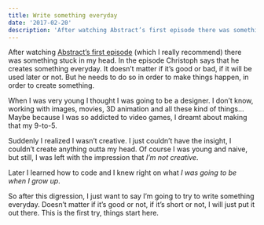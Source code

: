 ```yaml
---
title: Write something everyday
date: '2017-02-20'
description: 'After watching Abstract’s first episode there was something stuck in my head.'
---
```


After watching [Abstract’s first episode](http://www.imdb.com/title/tt6397576/?ref_=ttep_ep) (which I really recommend) there was something stuck in my head. In the episode Christoph says that he creates something everyday. It doesn’t matter if it’s good or bad, if it will be used later or not. But he needs to do so in order to make things happen, in order to create something.

When I was very young I thought I was going to be a designer. I don’t know, working with images, movies, 3D animation and all these kind of things… Maybe because I was so addicted to video games, I dreamt about making that my 9-to-5.

Suddenly I realized I wasn’t creative. I just couldn’t have the insight, I couldn’t create anything outta my head. Of course I was young and naive, but still, I was left with the impression that _I’m not creative_.

Later I learned how to code and I knew right on what _I was going to be when I grow up_.

So after this digression, I just want to say I’m going to try to write something everyday. Doesn’t matter if it’s good or not, if it’s short or not, I will just put it out there. This is the first try, things start here.
